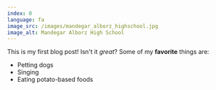 ```yaml
---
index: 0
language: fa
image_src: /images/mandegar_alborz_highschool.jpg
image_alt: Mandegar Alborz High School
---
```


This is my first blog post! Isn't it _great_?
Some of my **favorite** things are:

-   Petting dogs
-   Singing
-   Eating potato-based foods
